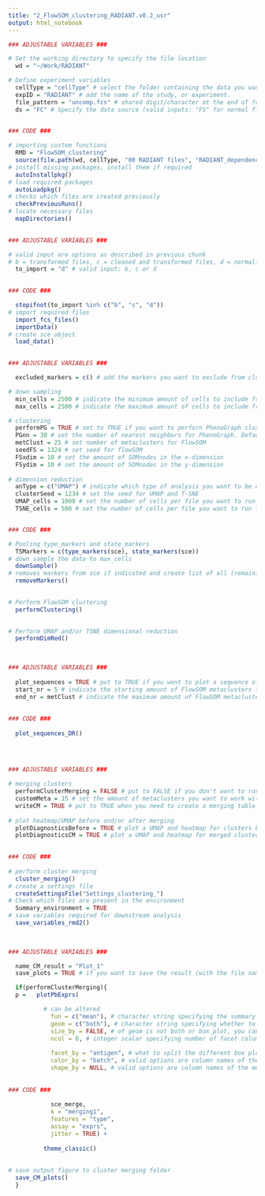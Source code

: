 ```yaml
---
title: "2_FlowSOM_clustering_RADIANT.v0.2_usr"
output: html_notebook
---
```


```r

### ADJUSTABLE VARIABLES ###

# Set the working directory to specify the file location
  wd = "~/Work/RADIANT" 

# Define experiment variables
  cellType = "cellType" # select the folder containing the data you want to analyse. Valid entries should match a folder name in wd specified above
  expID = "RADIANT" # add the name of the study, or experiment.
  file_pattern = "uncomp.fcs" # shared digit/character at the end of fcs files and fcs extension
  ds = "FC" # Specify the data source (valid inputs: "FS" for normal flow cytometry, "SFC" for spectral flow cytometry)

  
### CODE ###

# importing custom functions
  RMD = "FlowSOM_clustering"
  source(file.path(wd, cellType, "00 RADIANT files", "RADIANT_dependencies_usr_v1.2.R"))
# install missing packages, install them if required 
  autoInstallpkg()
# load required packages
  autoLoadpkg()
# checks which files are created previously
  checkPreviousRuns()
# locate necessary files
  mapDirectories()
  

```

```r
### ADJUSTABLE VARIABLES ###

# valid input are options as described in previous chunk
# b = transformed files, c = cleaned and transformed files, d = normalized files
  to_import = "d" # valid input: b, c or d
  

### CODE ###

  stopifnot(to_import %in% c("b", "c", "d"))
# import required files
  import_fcs_files()
  importData() 
# create sce object 
  load_data()
  
```




```r
### ADJUSTABLE VARIABLES ###

  excluded_markers = c() # add the markers you want to exclude from clustering to this list

# down sampling 
  min_cells = 2500 # indicate the minimum amount of cells to include from each file (files with less cells will be excluded from analysis)
  max_cells = 2500 # indicate the maximum amount of cells to include from each file

# clustering  
  performPG = TRUE # set to TRUE if you want to perforn PhenoGraph clustering in addition to FlowSOM
  PGnn = 30 # set the number of nearest neighbors for PhenoGraph. Default is 30
  metClust = 25 # set number of metaclusters for FlowSOM
  seedFS = 1324 # set seed for flowSOM
  FSxdim = 10 # set the amount of SOMnodes in the x-dimension
  FSydim = 10 # set the amount of SOMnodes in the y-dimension
  
# dimension reduction 
  anType = c("UMAP") # indicate which type of analysis you want to be done (c(UMAP, T-SNE))
  clusterSeed = 1234 # set the seed for UMAP and T-SNE
  UMAP_cells = 1000 # set the number of cells per file you want to run UMAP on
  TSNE_cells = 500 # set the number of cells per file you want to run T-SNE on


### CODE ###

# Pooling type_markers and state_markers
  TSMarkers = c(type_markers(sce), state_markers(sce))
# down sample the data to max_cells
  downSample()
# removes markers from sce if indicated and create list of all (remaining) markers
  removeMarkers()

 
# Perform FlowSOM clustering
  performClustering()
  

# Perform UMAP and/or TSNE dimensional reduction
  performDimRed()
  
  

```



```r

### ADJUSTABLE VARIABLES ###
 
  plot_sequences = TRUE # put to TRUE if you want to plot a sequence of UMAP/T-SNE and heatmaps of FlowSOM meta clusters. If you've only run PhenoGraph only 1 plot will be generated
  start_nr = 5 # indicate the starting amount of FlowSOM metaclusters to plot 
  end_nr = metClust # indicate the maximum amount of FlowSOM metaclusters to plot (maximum value is metClust)
  
  
### CODE ###
  
  plot_sequences_DR()
  
 
  
```
```r

### ADJUSTABLE VARIABLES ###

# merging clusters
  performClusterMerging = FALSE # put to FALSE if you don't want to run cluster merging 
  customMeta = 15 # set the amount of metaclusters you want to work with. Needs to be lower, or equal to metClust in the previous chunk 
  writeCM = TRUE # put to TRUE when you need to create a merging table excel sheet (so your first run)
  
# plot heatmap/UMAP before and/or after merging  
  plotDiagnosticsBefore = TRUE # plot a UMAP and heatmap for clusters before merging
  plotDiagnosticsCM = TRUE # plot a UMAP and heatmap for merged clusters
  

### CODE ###
  
# perform cluster merging  
  cluster_merging()
# create a settings file
  createSettingsFile("Settings_clustering_")
# Check which files are present in the environment
  Summary_environment = TRUE
# save variables required for downstream analysis
  save_variables_rmd2()
  
  
```
```r

### ADJUSTABLE VARIABLES ###

  name_CM_result = "Plot_1"
  save_plots = TRUE # if you want to save the result (with the file name as specified in name_CM_result) put to TRUE

  if(performClusterMerging){
  p =   plotPbExprs( 

          # can be altered
            fun = c("mean"), # character string specifying the summary statistic to use. valid options are: median, mean...
            geom = c("both"), # character string specifying whether to include only points, box plots or both
            size_by = FALSE, # of geom is not both or box_plot, you can alter shape size with changing it to just a number
            ncol = 6, # integer scalar specifying number of facet columns.
            
            facet_by = "antigen", # what to split the different box plots in. valid options: antigen or cluster_id
            color_by = "batch", # valid options are column names of the metadata (run names(colData(sce_merge)) if unsure what options are)
            shape_by = NULL, # valid options are column names of the metadata
  
          
### CODE ###
  
            sce_merge,
            k = "merging1",
            features = "type",
            assay = "exprs",
            jitter = TRUE) +
          
          theme_classic()
      
  
# save output figure to cluster merging folder
  save_CM_plots()
  }


```

